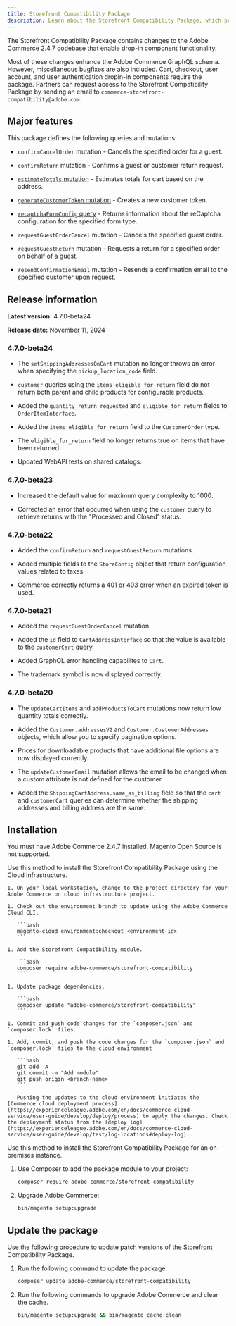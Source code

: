 ```yaml
---
title: Storefront Compatibility Package
description: Learn about the Storefront Compatibility Package, which provides GraphQL enhancements available to your Storefront.
---
```



The Storefront Compatibility Package contains changes to the Adobe Commerce 2.4.7 codebase that enable drop-in component functionality.

Most of these changes enhance the Adobe Commerce GraphQL schema. However, miscellaneous bugfixes are also included. Cart, checkout, user account, and user authentication dropin-in components require the package. Partners can request access to the Storefront Compatibility Package by sending an email to `commerce-storefront-compatibility@adobe.com`.

## Major features

This package defines the following queries and mutations:

- `confirmCancelOrder` mutation - Cancels the specified order for a guest.

- `confirmReturn` mutation - Confirms a guest or customer return request.

- [`estimateTotals` mutation](https://developer.adobe.com/commerce/webapi/graphql/schema/cart/mutations/estimate-totals/) - Estimates totals for cart based on the address.

- [`generateCustomerToken` mutation](https://developer.adobe.com/commerce/webapi/graphql/schema/customer/mutations/generate-token/) - Creates a new customer token.

- [`recaptchaFormConfig` query](https://developer.adobe.com/commerce/webapi/graphql/schema/store/queries/recaptcha-form-config/) - Returns information about the reCaptcha configuration for the specified form type.

- `requestGuestOrderCancel` mutation - Cancels the specified guest order.

- `requestGuestReturn` mutation - Requests a return for a specified order on behalf of a guest.

- `resendConfirmationEmail` mutation - Resends a confirmation email to the specified customer upon request.

## Release information

**Latest version:** 4.7.0-beta24

**Release date:** November 11, 2024

### 4.7.0-beta24

* The `setShippingAddressesOnCart` mutation no longer throws an error when specifying the `pickup_location_code` field.

* `customer` queries using the `items_eligible_for_return` field do not return both parent and child products for configurable products.

* Added the `quantity_return_requested` and `eligible_for_return` fields to `OrderItemInterface`.

* Added the `items_eligible_for_return` field to the `CustomerOrder` type.

* The `eligible_for_return` field no longer returns true on items that have been returned.

* Updated WebAPI tests on shared catalogs.

### 4.7.0-beta23

- Increased the default value for maximum query complexity to 1000.

- Corrected an error that occurred when using the `customer` query to retrieve returns with the "Processed and Closed" status.

### 4.7.0-beta22

- Added the `confirmReturn` and `requestGuestReturn` mutations.

- Added multiple fields to the `StoreConfig` object that return configuration values related to taxes.

- Commerce correctly returns a 401 or 403 error when an expired token is used.

### 4.7.0-beta21

- Added the `requestGuestOrderCancel` mutation.

- Added the `id` field to `CartAddressInterface` so that the value is available to the `customerCart` query.

- Added GraphQL error handling capabilites to `Cart`.

- The trademark symbol is now displayed correctly.

### 4.7.0-beta20

- The `updateCartItems` and `addProductsToCart` mutations now return low quantity totals correctly.

- Added the `Customer.addressesV2` and `Customer.CustomerAddresses` objects, which allow you to specify pagination options.

- Prices for downloadable products that have additional file options are now displayed correctly.

- The `updateCustomerEmail` mutation allows the email to be changed when a custom attribute is not defined for the customer.

- Added the `ShippingCartAddress.same_as_billing` field so that the `cart` and `customerCart` queries can determine whether the shipping addresses and billing address are the same.

## Installation

You must have Adobe Commerce 2.4.7 installed. Magento Open Source is not supported.

<Tabs>
  <TabItem label="Cloud infrastructure">

Use this method to install the Storefront Compatibility Package using the Cloud infrastructure.

    1. On your local workstation, change to the project directory for your Adobe Commerce on cloud infrastructure project.

    1. Check out the environment branch to update using the Adobe Commerce Cloud CLI.

       ```bash
       magento-cloud environment:checkout <environment-id>
       ```

    1. Add the Storefront Compatibility module.

       ```bash
       composer require adobe-commerce/storefront-compatibility
       ```

    1. Update package dependencies.

       ```bash
       composer update "adobe-commerce/storefront-compatibility"
       ```

    1. Commit and push code changes for the `composer.json` and `composer.lock` files.

    1. Add, commit, and push the code changes for the `composer.json` and `composer.lock` files to the cloud environment

       ```bash
       git add -A
       git commit -m "Add module"
       git push origin <branch-name>
       ```

       Pushing the updates to the cloud environment initiates the [Commerce cloud deployment process](https://experienceleague.adobe.com/en/docs/commerce-cloud-service/user-guide/develop/deploy/process) to apply the changes. Check the deployment status from the [deploy log](https://experienceleague.adobe.com/en/docs/commerce-cloud-service/user-guide/develop/test/log-locations#deploy-log).

  </TabItem>
  
  <TabItem label="On premises">

Use this method to install the Storefront Compatibility Package for an on-premises instance.

1. Use Composer to add the package module to your project:

   ```bash
   composer require adobe-commerce/storefront-compatibility
   ```

1. Upgrade Adobe Commerce:

   ```bash
   bin/magento setup:upgrade
   ```

  </TabItem>

</Tabs>

## Update the package

Use the following procedure to update patch versions of the Storefront Compatibility Package.

1. Run the following command to update the package:

   ```bash
   composer update adobe-commerce/storefront-compatibility
   ```

1. Run the following commands to upgrade Adobe Commerce and clear the cache.

   ```bash
   bin/magento setup:upgrade && bin/magento cache:clean
   ```
